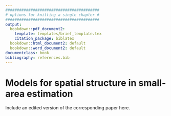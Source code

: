 ```yaml
---
#########################################
# options for knitting a single chapter #
#########################################
output:
  bookdown::pdf_document2:
    template: templates/brief_template.tex
    citation_package: biblatex
  bookdown::html_document2: default
  bookdown::word_document2: default
documentclass: book
bibliography: references.bib
---
```


# Models for spatial structure in small-area estimation {-}
\adjustmtc
\markboth{Models for spatial structure in small-area estimation}{}
<!-- For PDF output, include these two LaTeX commands after unnumbered chapter headings, otherwise the mini table of contents and the running header will show the previous chapter -->

Include an edited version of the corresponding paper here.
